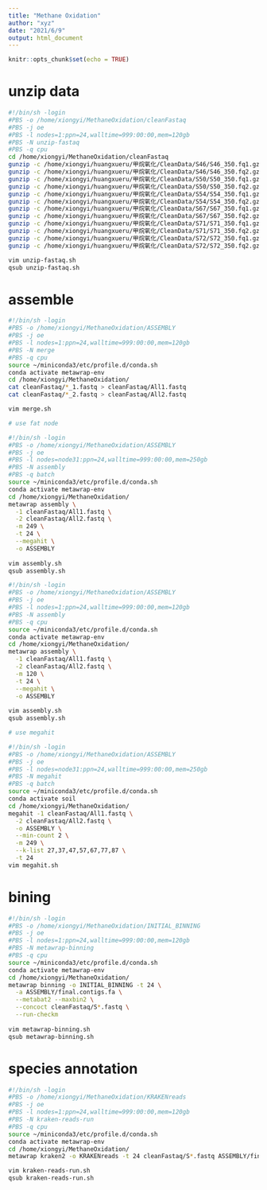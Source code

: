 ```yaml
---
title: "Methane Oxidation"
author: "xyz"
date: "2021/6/9"
output: html_document
---
```


```r
knitr::opts_chunk$set(echo = TRUE)
```

# unzip data

```bash
#!/bin/sh -login
#PBS -o /home/xiongyi/MethaneOxidation/cleanFastaq
#PBS -j oe
#PBS -l nodes=1:ppn=24,walltime=999:00:00,mem=120gb
#PBS -N unzip-fastaq
#PBS -q cpu 
cd /home/xiongyi/MethaneOxidation/cleanFastaq
gunzip -c /home/xiongyi/huangxueru/甲烷氧化/CleanData/S46/S46_350.fq1.gz >S46_1.fastq
gunzip -c /home/xiongyi/huangxueru/甲烷氧化/CleanData/S46/S46_350.fq2.gz >S46_2.fastq 
gunzip -c /home/xiongyi/huangxueru/甲烷氧化/CleanData/S50/S50_350.fq1.gz >S50_1.fastq
gunzip -c /home/xiongyi/huangxueru/甲烷氧化/CleanData/S50/S50_350.fq2.gz >S50_2.fastq 
gunzip -c /home/xiongyi/huangxueru/甲烷氧化/CleanData/S54/S54_350.fq1.gz >S54_1.fastq
gunzip -c /home/xiongyi/huangxueru/甲烷氧化/CleanData/S54/S54_350.fq2.gz >S54_2.fastq
gunzip -c /home/xiongyi/huangxueru/甲烷氧化/CleanData/S67/S67_350.fq1.gz >S67_1.fastq
gunzip -c /home/xiongyi/huangxueru/甲烷氧化/CleanData/S67/S67_350.fq2.gz >S67_2.fastq
gunzip -c /home/xiongyi/huangxueru/甲烷氧化/CleanData/S71/S71_350.fq1.gz >S71_1.fastq
gunzip -c /home/xiongyi/huangxueru/甲烷氧化/CleanData/S71/S71_350.fq2.gz >S71_2.fastq
gunzip -c /home/xiongyi/huangxueru/甲烷氧化/CleanData/S72/S72_350.fq1.gz >S72_1.fastq
gunzip -c /home/xiongyi/huangxueru/甲烷氧化/CleanData/S72/S72_350.fq2.gz >S72_2.fastq

vim unzip-fastaq.sh
qsub unzip-fastaq.sh
```

# assemble

```bash
#!/bin/sh -login
#PBS -o /home/xiongyi/MethaneOxidation/ASSEMBLY
#PBS -j oe
#PBS -l nodes=1:ppn=24,walltime=999:00:00,mem=120gb
#PBS -N merge
#PBS -q cpu
source ~/miniconda3/etc/profile.d/conda.sh
conda activate metawrap-env
cd /home/xiongyi/MethaneOxidation/
cat cleanFastaq/*_1.fastq > cleanFastaq/All1.fastq
cat cleanFastaq/*_2.fastq > cleanFastaq/All2.fastq

vim merge.sh

# use fat node

#!/bin/sh -login
#PBS -o /home/xiongyi/MethaneOxidation/ASSEMBLY
#PBS -j oe
#PBS -l nodes=node31:ppn=24,walltime=999:00:00,mem=250gb
#PBS -N assembly
#PBS -q batch
source ~/miniconda3/etc/profile.d/conda.sh
conda activate metawrap-env
cd /home/xiongyi/MethaneOxidation/
metawrap assembly \
  -1 cleanFastaq/All1.fastq \
  -2 cleanFastaq/All2.fastq \
  -m 249 \
  -t 24 \
  --megahit \
  -o ASSEMBLY
  
vim assembly.sh
qsub assembly.sh

#!/bin/sh -login
#PBS -o /home/xiongyi/MethaneOxidation/ASSEMBLY
#PBS -j oe
#PBS -l nodes=1:ppn=24,walltime=999:00:00,mem=120gb
#PBS -N assembly
#PBS -q cpu
source ~/miniconda3/etc/profile.d/conda.sh
conda activate metawrap-env
cd /home/xiongyi/MethaneOxidation/
metawrap assembly \
  -1 cleanFastaq/All1.fastq \
  -2 cleanFastaq/All2.fastq \
  -m 120 \
  -t 24 \
  --megahit \
  -o ASSEMBLY
  
vim assembly.sh
qsub assembly.sh

# use megahit

#!/bin/sh -login
#PBS -o /home/xiongyi/MethaneOxidation/ASSEMBLY
#PBS -j oe
#PBS -l nodes=node31:ppn=24,walltime=999:00:00,mem=250gb
#PBS -N megahit
#PBS -q batch
source ~/miniconda3/etc/profile.d/conda.sh
conda activate soil
cd /home/xiongyi/MethaneOxidation/
megahit -1 cleanFastaq/All1.fastq \
  -2 cleanFastaq/All2.fastq \
  -o ASSEMBLY \
  --min-count 2 \
  -m 249 \
  --k-list 27,37,47,57,67,77,87 \
  -t 24
vim megahit.sh
```

# bining

```bash
#!/bin/sh -login
#PBS -o /home/xiongyi/MethaneOxidation/INITIAL_BINNING
#PBS -j oe
#PBS -l nodes=1:ppn=24,walltime=999:00:00,mem=120gb
#PBS -N metawrap-binning
#PBS -q cpu
source ~/miniconda3/etc/profile.d/conda.sh
conda activate metawrap-env
cd /home/xiongyi/MethaneOxidation/
metawrap binning -o INITIAL_BINNING -t 24 \
  -a ASSEMBLY/final.contigs.fa \
  --metabat2 --maxbin2 \
  --concoct cleanFastaq/S*.fastq \
  --run-checkm
  
vim metawrap-binning.sh 
qsub metawrap-binning.sh
```

# species annotation

```bash
#!/bin/sh -login
#PBS -o /home/xiongyi/MethaneOxidation/KRAKENreads
#PBS -j oe
#PBS -l nodes=1:ppn=24,walltime=999:00:00,mem=120gb
#PBS -N kraken-reads-run
#PBS -q cpu
source ~/miniconda3/etc/profile.d/conda.sh
conda activate metawrap-env
cd /home/xiongyi/MethaneOxidation/
metawrap kraken2 -o KRAKENreads -t 24 cleanFastaq/S*.fastq ASSEMBLY/final.contigs.fa

vim kraken-reads-run.sh 
qsub kraken-reads-run.sh
```

